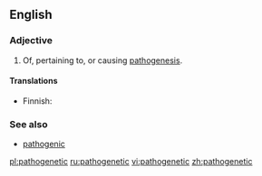 ==English==

===Adjective===
{{en-adj}}

# Of, pertaining to, or causing [[pathogenesis]].

====Translations====
{{trans-top|of, pertaining to, or causing pathogenesis}}
* Finnish: {{t|fi|patogeneettinen}}
{{trans-mid}}
{{trans-bottom}}

===See also===
* [[pathogenic]]

[[pl:pathogenetic]]
[[ru:pathogenetic]]
[[vi:pathogenetic]]
[[zh:pathogenetic]]